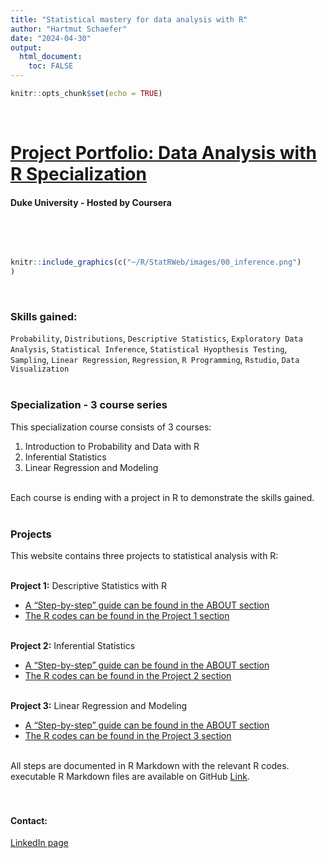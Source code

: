 ```yaml
---
title: "Statistical mastery for data analysis with R"
author: "Hartmut Schaefer"
date: "2024-04-30"
output: 
  html_document:
    toc: FALSE
---
```


```r
knitr::opts_chunk$set(echo = TRUE)
```

\

# [Project Portfolio: Data Analysis with R Specialization](https://www.coursera.org/specializations/statistics)
#### Duke University - Hosted by Coursera
\

\
```r
knitr::include_graphics(c("~/R/StatRWeb/images/00_inference.png")
)
```
\

### Skills gained:

`Probability`, `Distributions`, `Descriptive Statistics`, `Exploratory Data Analysis`, `Statistical Inference`, `Statistical Hyopthesis Testing`, `Sampling`, `Linear Regression`, `Regression`, `R Programming`, `Rstudio`, `Data Visualization`\
\



###  Specialization - 3 course series

This specialization course consists of 3 courses:

1. Introduction to Probability and Data with R\
2. Inferential Statistics\
3. Linear Regression and Modeling\
\

Each course is ending with a project in R to demonstrate the skills gained.
\
\


### Projects

This website contains three projects to statistical analysis with R:\
\

**Project 1:** Descriptive Statistics with R\

- [A "Step-by-step" guide can be found in the ABOUT section](about1.html)\
- [The R codes can be found in the Project 1 section](project1.html)\
\

**Project 2:** Inferential Statistics\

- [A "Step-by-step" guide can be found in the ABOUT section](about2.html)\
- [The R codes can be found in the Project 2 section](project2.html)\
\

**Project 3:** Linear Regression and Modeling 

- [A "Step-by-step" guide can be found in the ABOUT section](about3.html)\
- [The R codes can be found in the Project 3 section](project3.html)\
\

All steps are documented in R Markdown with the relevant R codes. executable R Markdown files are available on GitHub [Link](https://github.com/hk-schaefer/StatRWeb).\
\
\

#### Contact:

[LinkedIn page](https://www.linkedin.com/in/hartmut-schaefer)






